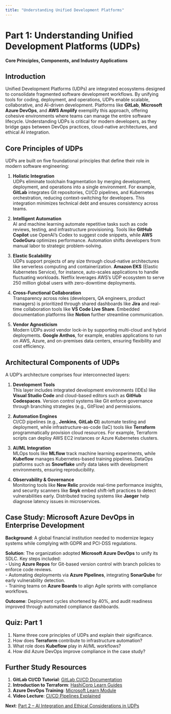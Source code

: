 ```yaml
---
title: "Understanding Unified Development Platforms"
---
```


# **Part 1: Understanding Unified Development Platforms (UDPs)**  
**Core Principles, Components, and Industry Applications**  

## **Introduction**  
Unified Development Platforms (UDPs) are integrated ecosystems designed to consolidate fragmented software development workflows. By unifying tools for coding, deployment, and operations, UDPs enable scalable, collaborative, and AI-driven development. Platforms like **GitLab**, **Microsoft Azure DevOps**, and **AWS Amplify** exemplify this approach, offering cohesive environments where teams can manage the entire software lifecycle. Understanding UDPs is critical for modern developers, as they bridge gaps between DevOps practices, cloud-native architectures, and ethical AI integration.  

## **Core Principles of UDPs**  
UDPs are built on five foundational principles that define their role in modern software engineering:  

1. **Holistic Integration**  
   UDPs eliminate toolchain fragmentation by merging development, deployment, and operations into a single environment. For example, **GitLab** integrates Git repositories, CI/CD pipelines, and Kubernetes orchestration, reducing context-switching for developers. This integration minimizes technical debt and ensures consistency across teams.  

2. **Intelligent Automation**  
   AI and machine learning automate repetitive tasks such as code reviews, testing, and infrastructure provisioning. Tools like **GitHub Copilot** use OpenAI’s Codex to suggest code snippets, while **AWS CodeGuru** optimizes performance. Automation shifts developers from manual labor to strategic problem-solving.  

3. **Elastic Scalability**  
   UDPs support projects of any size through cloud-native architectures like serverless computing and containerization. **Amazon EKS** (Elastic Kubernetes Service), for instance, auto-scales applications to handle fluctuating workloads. Netflix leverages AWS’s UDP ecosystem to serve 250 million global users with zero-downtime deployments.  

4. **Cross-Functional Collaboration**  
   Transparency across roles (developers, QA engineers, product managers) is prioritized through shared dashboards like **Jira** and real-time collaboration tools like **VS Code Live Share**. Embedded documentation platforms like **Notion** further streamline communication.  

5. **Vendor Agnosticism**  
   Modern UDPs avoid vendor lock-in by supporting multi-cloud and hybrid deployments. **Google Anthos**, for example, enables applications to run on AWS, Azure, and on-premises data centers, ensuring flexibility and cost efficiency.  

## **Architectural Components of UDPs**  
A UDP’s architecture comprises four interconnected layers:  

1. **Development Tools**  
   This layer includes integrated development environments (IDEs) like **Visual Studio Code** and cloud-based editors such as **GitHub Codespaces**. Version control systems like Git enforce governance through branching strategies (e.g., GitFlow) and permissions.  

2. **Automation Engines**  
   CI/CD pipelines (e.g., **Jenkins**, **GitLab CI**) automate testing and deployment, while infrastructure-as-code (IaC) tools like **Terraform** programmatically provision cloud resources. For example, Terraform scripts can deploy AWS EC2 instances or Azure Kubernetes clusters.  

3. **AI/ML Integration**  
   MLOps tools like **MLflow** track machine learning experiments, while **Kubeflow** manages Kubernetes-based training pipelines. DataOps platforms such as **Snowflake** unify data lakes with development environments, ensuring reproducibility.  

4. **Observability & Governance**  
   Monitoring tools like **New Relic** provide real-time performance insights, and security scanners like **Snyk** embed shift-left practices to detect vulnerabilities early. Distributed tracing systems like **Jaeger** help diagnose latency issues in microservices.  

## **Case Study: Microsoft Azure DevOps in Enterprise Development**  
**Background**: A global financial institution needed to modernize legacy systems while complying with GDPR and PCI-DSS regulations.  

**Solution**: The organization adopted **Microsoft Azure DevOps** to unify its SDLC. Key steps included:  
- Using **Azure Repos** for Git-based version control with branch policies to enforce code reviews.  
- Automating deployments via **Azure Pipelines**, integrating **SonarQube** for early vulnerability detection.  
- Training teams on **Azure Boards** to align Agile sprints with compliance workflows.  

**Outcome**: Deployment cycles shortened by 40%, and audit readiness improved through automated compliance dashboards.  

## **Quiz: Part 1**  
1. Name three core principles of UDPs and explain their significance.  
2. How does **Terraform** contribute to infrastructure automation?  
3. What role does **Kubeflow** play in AI/ML workflows?  
4. How did Azure DevOps improve compliance in the case study?  

## **Further Study Resources**  
1. **GitLab CI/CD Tutorial**: [GitLab CI/CD Documentation](https://docs.gitlab.com/ee/ci/)  
2. **Introduction to Terraform**: [HashiCorp Learn Guides](https://learn.hashicorp.com/terraform)  
3. **Azure DevOps Training**: [Microsoft Learn Module](https://learn.microsoft.com/en-us/azure/devops/)  
4. **Video Lecture**: [CI/CD Pipelines Explained](https://www.youtube.com/watch?v=scEDHsr3APg)  

**Next**: [Part 2 – AI Integration and Ethical Considerations in UDPs](ai-driven-dev.qmd)
